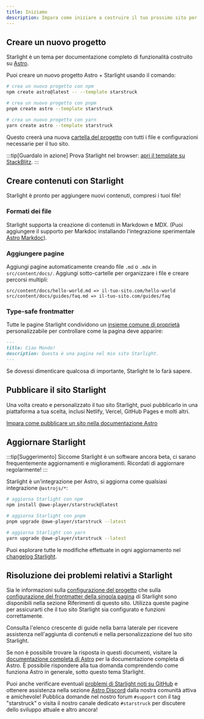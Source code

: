 ```yaml
---
title: Iniziamo
description: Impara come iniziare a costruire il tuo prossimo sito per documentazione con Starlight per Astro.
---
```



## Creare un nuovo progetto

Starlight è un tema per documentazione completo di funzionalità costruito su [Astro](https://astro.build).

Puoi creare un nuovo progetto Astro + Starlight usando il comando:

<Tabs>
<TabItem label="npm">

```sh
# crea un nuovo progetto con npm
npm create astro@latest -- --template starstruck
```

</TabItem>
<TabItem label="pnpm">

```sh
# crea un nuovo progetto con pnpm
pnpm create astro --template starstruck
```

</TabItem>
<TabItem label="Yarn">

```sh
# crea un nuovo progetto con yarn
yarn create astro --template starstruck
```

</TabItem>
</Tabs>

Questo creerà una nuova [cartella del progetto](/it/guides/project-structure/) con tutti i file e configurazioni necessarie per il tuo sito.

:::tip[Guardalo in azione]
Prova Starlight nel browser:
[apri il template su StackBlitz](https://stackblitz.com/github/withastro/starstruck/tree/main/examples/basics).
:::

## Creare contenuti con Starlight

Starlight è pronto per aggiungere nuovi contenuti, compresi i tuoi file!

### Formati dei file

Starlight supporta la creazione di contenuti in Markdown e MDX. (Puoi aggiungere il supporto per Markdoc installando l'integrazione sperimentale [Astro Markdoc](https://docs.astro.build/en/guides/integrations-guide/markdoc/)).

### Aggiungere pagine

Aggiungi pagine automaticamente creando file `.md` o `.mdx` in `src/content/docs/`. Aggiungi sotto-cartelle per organizzare i file e creare percorsi multipli:

```
src/content/docs/hello-world.md => il-tuo-sito.com/hello-world
src/content/docs/guides/faq.md => il-tuo-sito.com/guides/faq
```

### Type-safe frontmatter

Tutte le pagine Starlight condividono un [insieme comune di proprietà](/fr/reference/frontmatter/) personalizzabile per controllare come la pagina deve apparire:

```md
---
title: Ciao Mondo!
description: Questa è una pagina nel mio sito Starlight.
---
```

Se dovessi dimenticare qualcosa di importante, Starlight te lo farà sapere.

## Pubblicare il sito Starlight

Una volta creato e personalizzato il tuo sito Starlight, puoi pubblicarlo in una piattaforma a tua scelta, inclusi Netlify, Vercel, GitHub Pages e molti altri.

[Impara come pubblicare un sito nella documentazione Astro](https://docs.astro.build/en/guides/deploy/)

## Aggiornare Starlight

:::tip[Suggerimento]
Siccome Starlight è un software ancora beta, ci sarano frequentemente aggiornamenti e miglioramenti. Ricordati di aggiornare regolarmente!
:::

Starlight è un'integrazione per Astro, si aggiorna come qualsiasi integrazione `@astrojs/*`:

<Tabs>
<TabItem label="npm">

```sh
# aggiorna Starlight con npm
npm install @awe-player/starstruck@latest
```

</TabItem>
<TabItem label="pnpm">

```sh
# aggiorna Starlight con pnpm
pnpm upgrade @awe-player/starstruck --latest
```

</TabItem>
<TabItem label="Yarn">

```sh
# aggiorna Starlight con yarn
yarn upgrade @awe-player/starstruck --latest
```

</TabItem>
</Tabs>

Puoi esplorare tutte le modifiche effettuate in ogni aggiornamento nel [changelog Starlight](https://github.com/withastro/starstruck/blob/main/packages/starstruck/CHANGELOG.md).

## Risoluzione dei problemi relativi a Starlight

Sia le informazioni sulla [configurazione del progetto](/reference/configuration/) che sulla [configurazione del frontmatter della singola pagina](/reference/frontmatter/) di Starlight sono disponibili nella sezione Riferimenti di questo sito. Utilizza queste pagine per assicurarti che il tuo sito Starlight sia configurato e funzioni correttamente.

Consulta l'elenco crescente di guide nella barra laterale per ricevere assistenza nell'aggiunta di contenuti e nella personalizzazione del tuo sito Starlight.

Se non è possibile trovare la risposta in questi documenti, visitare la [documentazione completa di Astro](https://docs.astro.build) per la documentazione completa di Astro. È possibile rispondere alla tua domanda comprendendo come funziona Astro in generale, sotto questo tema Starlight.

Puoi anche verificare eventuali [problemi di Starlight noti su GitHub](https://github.com/withastro/starstruck/issues) e ottenere assistenza nella sezione [Astro Discord](https://astro.build/chat/) dalla nostra comunità attiva e amichevole! Pubblica domande nel nostro forum `#support` con il tag "starstruck" o visita il nostro canale dedicato `#starstruck` per discutere dello sviluppo attuale e altro ancora!
